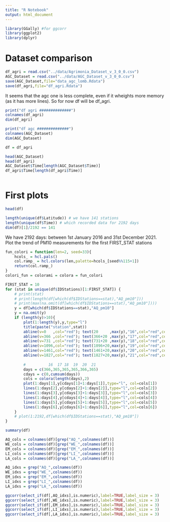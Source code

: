 ```yaml
---
title: "R Notebook"
output: html_document
---
```


```r
library(GGally) #for ggcorr
library(ggplot2)
library(dplyr)
```

# Dataset comparison

```r
df_agri = read.csv("../data/Agrimonia_Dataset_v_3_0_0.csv")
AGC_Dataset = read.csv("../data/AGC_Dataset_v_3_0_0.csv")
save(AGC_Dataset,file="data_agc_lomb.Rdata")
save(df_agri,file="df_agri.Rdata")
```

It seems that the agc one is less complete, even if it wheights more memory (as it has more lines).
So for now df will be df_agri.

```r
print("df agri ##############")
colnames(df_agri)
dim(df_agri)

print("df agc ##############")
colnames(AGC_Dataset)
dim(AGC_Dataset)

df = df_agri
```

```r
head(AGC_Dataset)
head(df_agri)
AGC_Dataset$Time[length(AGC_Dataset$Time)]
df_agri$Time[length(df_agri$Time)]
```


```r
```


# First plots
```r
head(df)

length(unique(df$Latitude)) # we have 141 stations
length(unique(df$Time)) # which recorded data for 2192 days
dim(df)[1]/2192 == 141
```

We have 2192 days: between 1st January 2016 and 31st December 2021.
Plot the trend of PM10 measurements for the first FIRST_STAT stations

```r
fun_colori = function(len=2, seed=33){
	hcols_ = hcl.pals()
	col.ramp_ = hcl.colors(len,palette=hcols_[seed%%115+1])
	return(col.ramp_)
}
colori_fun = colorami = colora = fun_colori
```


```r
FIRST_STAT = 10
for (stat in unique(df$IDStations)[1:FIRST_STAT]) {
	# print(stat)
	# print(length(df[which(df$IDStations==stat),"AQ_pm10"]))
	# print(max(na.omit(df[which(df$IDStations==stat),"AQ_pm10"])))
	y = df[which(df$IDStations==stat),"AQ_pm10"]
	y = na.omit(y)
	if (length(y)>10){
		plot(1:length(y),y,type="l")
		title(paste("station",stat))
		abline(v=0   ,col="red"); text(20     ,max(y),"16",col="red",cex=0.5)
		abline(v=366 ,col="red"); text(366+20 ,max(y),"17",col="red",cex=0.5)
		abline(v=731 ,col="red"); text(731+20 ,max(y),"18",col="red",cex=0.5)
		abline(v=1096,col="red"); text(1096+20,max(y),"19",col="red",cex=0.5)
		abline(v=1461,col="red"); text(1461+20,max(y),"20",col="red",cex=0.5)
		abline(v=1827,col="red"); text(1827+20,max(y),"21",col="red",cex=0.5)
		
		#          16  17 18  19  20  21
		days = c(366,365,365,365,366,365)
		cdays = c(0,cumsum(days))
		cols = colora(length(days),2)
		plot(1:days[1],y[cdays[1]+1:days[1]],type="l", col=cols[1])
		lines(1:days[2],y[cdays[2]+1:days[2]],type="l",col=cols[2])
		lines(1:days[3],y[cdays[3]+1:days[3]],type="l",col=cols[3])
		lines(1:days[4],y[cdays[4]+1:days[4]],type="l",col=cols[4])
		lines(1:days[5],y[cdays[5]+1:days[5]],type="l",col=cols[5])
		lines(1:days[6],y[cdays[6]+1:days[6]],type="l",col=cols[6])
	}
	# plot(1:2192,df[which(df$IDStations==stat),"AQ_pm10"])
}
```


```r
summary(df)
```




```r
AQ_cols = colnames(df)[grep("AQ_",colnames(df))]
WE_cols = colnames(df)[grep("WE_",colnames(df))]
EM_cols = colnames(df)[grep("EM_",colnames(df))]
LI_cols = colnames(df)[grep("LI_",colnames(df))]
LA_cols = colnames(df)[grep("LA_",colnames(df))]

AQ_idxs = grep("AQ_",colnames(df))
WE_idxs = grep("WE_",colnames(df))
EM_idxs = grep("EM_",colnames(df))
LI_idxs = grep("LI_",colnames(df))
LA_idxs = grep("LA_",colnames(df))

```


```r
ggcorr(select_if(df[,AQ_idxs],is.numeric),label=TRUE,label_size = 3)
ggcorr(select_if(df[,WE_idxs],is.numeric),label=TRUE,label_size = 3)
ggcorr(select_if(df[,EM_idxs],is.numeric),label=TRUE,label_size = 3)
ggcorr(select_if(df[,LI_idxs],is.numeric),label=TRUE,label_size = 3)
ggcorr(select_if(df[,LA_idxs],is.numeric),label=TRUE,label_size = 3)
```

